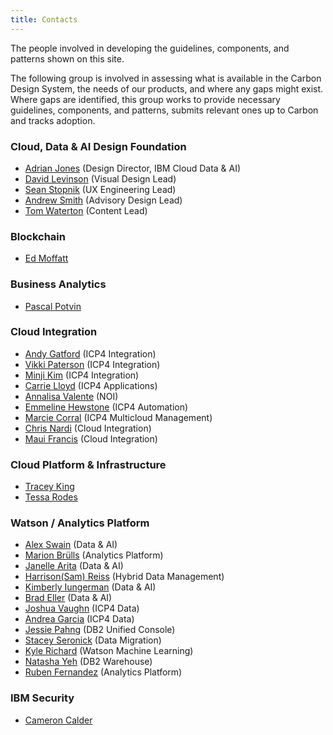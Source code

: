 ```yaml
---
title: Contacts
---
```


<PageDescription>

The people involved in developing the guidelines, components, and patterns shown on this site.

</PageDescription>

The following group is involved in assessing what is available in the Carbon Design System, 
the needs of our products, and where any gaps might exist. Where gaps are identified, this group works to 
provide necessary guidelines, components, and patterns, submits relevant ones up to Carbon and tracks adoption. 


### Cloud, Data & AI Design Foundation
- [Adrian Jones](https://w3.ibm.com/bluepages/profile.html?uid=595545897) (Design Director, IBM Cloud Data & AI)
- [David Levinson](https://w3.ibm.com/bluepages/profile.html?uid=1A0429897) (Visual Design Lead)
- [Sean Stopnik](https://w3.ibm.com/bluepages/profile.html?uid=5G8384897) (UX Engineering Lead)
- [Andrew Smith](https://w3.ibm.com/bluepages/profile.html?uid=4G8681897) (Advisory Design Lead)
- [Tom Waterton](https://w3.ibm.com/bluepages/profile.html?uid=100898866) (Content Lead)


### Blockchain
- [Ed Moffatt](https://w3.ibm.com/bluepages/profile.html?uid=029017866)


### Business Analytics
- [Pascal Potvin](https://w3.ibm.com/bluepages/profile.html?uid=0G4070649)


### Cloud Integration
- [Andy Gatford](https://w3.ibm.com/bluepages/profile.html?uid=017452866) (ICP4 Integration)
- [Vikki Paterson](https://w3.ibm.com/bluepages/profile.html?uid=100079866) (ICP4 Integration)
- [Minji Kim](https://w3.ibm.com/bluepages/profile.html?uid=4G4561897) (ICP4 Integration)
- [Carrie Lloyd](https://w3.ibm.com/bluepages/profile.html?uid=2D1739897) (ICP4 Applications)
- [Annalisa Valente](https://w3.ibm.com/bluepages/profile.html?uid=126182866) (NOI)
- [Emmeline Hewstone](https://w3.ibm.com/bluepages/profile.html?uid=122663866) (ICP4 Automation)
- [Marcie Corral](https://w3.ibm.com/bluepages/profile.html?uid=2D1184897) (ICP4 Multicloud Management)
- [Chris Nardi](https://w3.ibm.com/bluepages/profile.html?uid=2J8944897) (Cloud Integration)
- [Maui Francis](https://w3.ibm.com/bluepages/profile.html?uid=5G9529897) (Cloud Integration)


### Cloud Platform & Infrastructure
- [Tracey King](https://w3.ibm.com/bluepages/profile.html?uid=4G7447897)
- [Tessa Rodes](https://w3.ibm.com/bluepages/profile.html?uid=3G1811897)


### Watson / Analytics Platform
- [Alex Swain](https://w3.ibm.com/bluepages/profile.html?uid=2D7819897) (Data & AI)
- [Marion Brülls](https://w3.ibm.com/bluepages/profile.html?uid=162819724) (Analytics Platform)
- [Janelle Arita](https://w3.ibm.com/bluepages/profile.html?uid=4G9715897) (Data & AI)
- [Harrison(Sam) Reiss](https://w3.ibm.com/bluepages/profile.html?uid=0J1914897) (Hybrid Data Management)
- [Kimberly Iungerman](https://w3.ibm.com/bluepages/profile.html?uid=0A2132897) (Data & AI)
- [Brad Eller](https://w3.ibm.com/bluepages/profile.html?uid=5G9442897) (Data & AI)
- [Joshua Vaughn](https://w3.ibm.com/bluepages/profile.html?uid=3J2286897) (ICP4 Data)
- [Andrea Garcia](https://w3.ibm.com/bluepages/profile.html?uid=4G0746897) (ICP4 Data)
- [Jessie Pahng](https://w3.ibm.com/bluepages/profile.html?uid=3J4297897) (DB2 Unified Console)
- [Stacey Seronick](https://w3.ibm.com/bluepages/profile.html?uid=4J4291897) (Data Migration)
- [Kyle Richard](https://w3.ibm.com/bluepages/profile.html?uid=3J0853897) (Watson Machine Learning)
- [Natasha Yeh](https://w3.ibm.com/bluepages/profile.html?uid=2J3790897) (DB2 Warehouse)
- [Ruben Fernandez](https://w3.ibm.com/bluepages/profile.html?uid=5G1754897) (Analytics Platform)


### IBM Security
- [Cameron Calder](https://w3.ibm.com/bluepages/profile.html?uid=4G4447897)